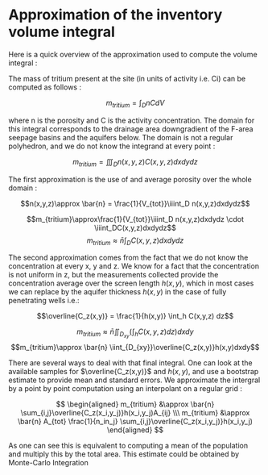 Approximation of the inventory volume integral
========================================================

<!---
Just for some tests
-->

Here is a quick overview of the approximation used to compute the volume integral :

The mass of tritium present at the site (in units of activity i.e. Ci) can be computed as follows :

$$m_{tritium}=\int_D nCdV$$

where n is the porosity and C is the activity concentration. The domain for this integral corresponds to the drainage area downgradient of the F-area seepage basins and the aquifers below. The domain is not a regular polyhedron, and we do not know the integrand at every point :

$$m_{tritium}=\iiint_D n(x,y,z)C(x,y,z)dxdydz$$

The first approximation is the use of and average porosity over the whole domain :

$$n(x,y,z)\approx \bar{n} =  \frac{1}{V_{tot}}\iiint_D n(x,y,z)dxdydz$$

$$m_{tritium}\approx\frac{1}{V_{tot}}\iiint_D n(x,y,z)dxdydz \cdot \iiint_DC(x,y,z)dxdydz$$ 
$$m_{tritium}\approx \bar{n} \int_DC(x,y,z)dxdydz$$

The second approximation comes from the fact that we do not know the concentration at every x, y and z. We know for a fact that the concentration is not uniform in z, but the measurements collected provide the concentration average over the screen length $h(x,y)$, which in most cases we can replace by the aquifer thickness $h(x,y)$ in the case of fully penetrating wells i.e.:

$$\overline{C_z(x,y)} = \frac{1}{h(x,y)} \int_h C(x,y,z) dz$$

$$m_{tritium}\approx \bar{n} \iint_{D_{xy}}\left(\int_{h}C(x,y,z)dz\right)dxdy$$
$$m_{tritium}\approx \bar{n} \iint_{D_{xy}}\overline{C_z(x,y)}h(x,y)dxdy$$

There are several ways to deal with that final integral. One can look at the available samples for $\overline{C_z(x,y)}$ and $h(x,y)$, and use a bootstrap estimate to provide mean and standard errors. We approximate the intergral by a point by point computation using an interpolant on a regular grid :

$$
\begin{aligned}
  m_{tritium} &\approx \bar{n} \sum_{i,j}\overline{C_z(x_i,y_j)}h(x_i,y_j)A_{ij} \\\
  m_{tritium} &\approx \bar{n} A_{tot} \frac{1}{n_in_j} \sum_{i,j}\overline{C_z(x_i,y_j)}h(x_i,y_j)
\end{aligned}
$$
   
As one can see this is equivalent to computing a mean of the population and multiply this by the total area. This estimate could be obtained by Monte-Carlo Integration